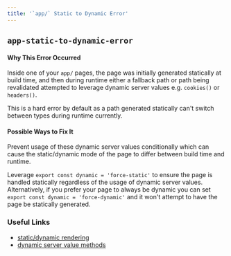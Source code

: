 ```yaml
---
title: '`app/` Static to Dynamic Error'
---
```


## `app-static-to-dynamic-error`

#### Why This Error Occurred

Inside one of your `app/` pages, the page was initially generated statically at build time, and then during runtime either a fallback path or path being revalidated attempted to leverage dynamic server values e.g. `cookies()` or `headers()`.

This is a hard error by default as a path generated statically can't switch between types during runtime currently.

#### Possible Ways to Fix It

Prevent usage of these dynamic server values conditionally which can cause the static/dynamic mode of the page to differ between build time and runtime.

Leverage `export const dynamic = 'force-static'` to ensure the page is handled statically regardless of the usage of dynamic server values. Alternatively, if you prefer your page to always be dynamic you can set `export const dynamic = 'force-dynamic'` and it won't attempt to have the page be statically generated.

### Useful Links

- [static/dynamic rendering](/docs/app/building-your-application/rendering/static-and-dynamic-rendering)
- [dynamic server value methods](/docs/app/building-your-application/rendering/static-and-dynamic-rendering#dynamic-functions)
